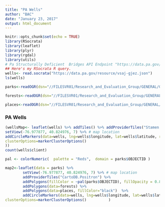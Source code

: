 ```yaml
---
title: "PA Wells"
author: "BAC"
date: "January 23, 2017"
output: html_document
---
```


```r
knitr::opts_chunk$set(echo = TRUE)
library(RSocrata)
library(leaflet)
library(plyr)
library(rgdal)
library(utils)
# Pa Structurally Deficient  Bridges API Endpoint "https://data.pa.gov/resource/naza-5mua.json"
## Here's my RSocrata R query.
wells<- read.socrata("https://data.pa.gov/resource/vsaj-gjez.json")
ls(wells)

parks<-readOGR(dsn="//FILESVR01/Research_and_Evaluation_Group/GENERAL/GIS_Shapefiles/PA",layer="Pennsylvania_State_Park_Boundaries")

forests<-readOGR(dsn="//FILESVR01/Research_and_Evaluation_Group/GENERAL/GIS_Shapefiles/PA",layer="Pennsylvania_State_Forest_Boundary")

places<-readOGR(dsn="//FILESVR01/Research_and_Evaluation_Group/GENERAL/GIS_Shapefiles/census/Places",layer="tl_2014_42_place")

```

### PA Wells
```r
(wellsMap<- leaflet(wells) %>% addTiles() %>% addProviderTiles("Stamen.Toner") %>%
setView(-76.977877, 40.824976, 7) %>% # map location
addCircleMarkers(data=wells, lng=wells$longitude, lat=wells$latitude, radius=5, popup=wells$client,
clusterOptions=markerClusterOptions()
))
count(wells$client)
```
```r
pal <- colorNumeric(  palette = "Reds",  domain = parks$OBJECTID )

map2<-leaflet(data = parks) %>%
        setView(-76.977877, 40.824976, 7) %>% # map location
        addProviderTiles("CartoDB.Positron") %>%
        addPolygons(fillColor = ~pal(parks$OBJECTID), fillOpacity = 0.8, color = "#BDBDC3", weight = 1) %>%
        addPolygons(data=forests) %>%
        addPolygons(data=places, fillColor="black")  %>%
        addCircleMarkers(data=wells, lng=wells$longitude, lat=wells$latitude, radius=5, popup=wells$client,
clusterOptions=markerClusterOptions()          )



```



